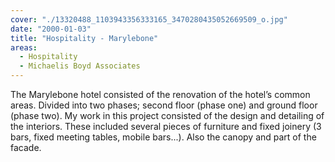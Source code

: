 ```yaml
---
cover: "./13320488_1103943356333165_3470280435052669509_o.jpg"
date: "2000-01-03"
title: "Hospitality - Marylebone"
areas:
  - Hospitality
  - Michaelis Boyd Associates
---
```


The Marylebone hotel consisted of the renovation of the hotel’s
common areas. Divided into two phases; second floor (phase
one) and ground floor (phase two).
My work in this project consisted of the design and detailing of
the interiors. These included several pieces of furniture and fixed
joinery (3 bars, fixed meeting tables, mobile bars...). Also the
canopy and part of the facade.
